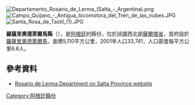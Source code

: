 [[Image:Departamento_Rosario_de_Lerma_(Salta_-_Argentina).png|right]]
[[Image:Campo_Quijano_-_Antigua_locomotora_del_Tren_de_las_nubes.JPG|thumb]]
[[Image:Santa_Rosa_de_Tastil_(1).JPG|thumb]]

{{Coord|24|58|47|S|65|34|47|W|display=title}}

'''羅薩里奧德萊爾馬縣'''（{{lang-es|Departamento Rosario de Lerma}}），是[[阿根廷|阿根廷]]的縣份，位於該國西北部[[薩爾塔省|薩爾塔省]]，首府設於[[羅薩里奧德萊爾馬|羅薩里奧德萊爾馬]]，面積5,110平方公里，2001年人口33,741，人口密度每平方公里6.6人。

==參考資料==
*{{es icon}} [http://www.portaldesalta.gov.ar/rosarioler01.htm Rosario de Lerma Department on Salta Province website] {{Wayback|url=http://www.portaldesalta.gov.ar/rosarioler01.htm |date=20210226164816 }}

{{Argentina-geo-stub}}
[[Category:阿根廷縣份|Category:阿根廷縣份]]